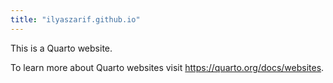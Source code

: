 ```yaml
---
title: "ilyaszarif.github.io"
---
```


This is a Quarto website.

To learn more about Quarto websites visit <https://quarto.org/docs/websites>.
